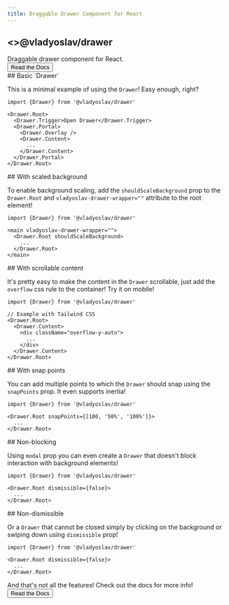 ```yaml
---
title: Draggable Drawer Component for React
---
```





<section className={cn(
  "flex flex-col gap-2",
  "items-center justify-center",
  "py-24 text-center"
)}>
  <h1 className={cn(
    'text-3xl md:text-6xl',
    'leading-tight lg:leading-[1.1]',
    'font-bold tracking-tighter',
    'text-foreground'
  )}>
    <>@vladyoslav/drawer</>
  </h1>
  <span className="text-xl text-muted-foreground">
    Draggable drawer component for React.
  </span>

  <div className="flex py-4 gap-4">
    <ConfettiDrawer />
    <Button variant="secondary" asChild>
      <Link href="/docs">
        Read the Docs
      </Link>
    </Button>
  </div>
</section>

<Example>
  ## Basic `Drawer`

  This is a minimal example of using the `Drawer`! Easy enough, right?

  <BaseDrawer />

  ```tsx copy
  import {Drawer} from '@vladyoslav/drawer'

  <Drawer.Root>
    <Drawer.Trigger>Open Drawer</Drawer.Trigger>
    <Drawer.Portal>
      <Drawer.Overlay />
      <Drawer.Content>
        ...
      </Drawer.Content>
    </Drawer.Portal>
  </Drawer.Root>
  ```
</Example>

<Example>
  ## With scaled background

  To enable background scaling, add the `shouldScaleBackground` prop to the `Drawer.Root` and
  `vladyoslav-drawer-wrapper=""` attribute to the root element!

  <ScaledDrawer />

  ```tsx copy
  import {Drawer} from '@vladyoslav/drawer'

  <main vladyoslav-drawer-wrapper="">
    <Drawer.Root shouldScaleBackground>
      ...
    </Drawer.Root>
  </main>
  ```
</Example>

<Example>
  ## With scrollable content

  It's pretty easy to make the content in the `Drawer` scrollable, just add the `overflow` css rule to the container!
  Try it on mobile!

  <ScrollableDrawer />

  ```tsx copy
  import {Drawer} from '@vladyoslav/drawer'

  // Example with Tailwind CSS
  <Drawer.Root>
    <Drawer.Content>
      <div className="overflow-y-auto">
        ...
      </div>
    </Drawer.Content>
  </Drawer.Root>
  ```
</Example>

<Example>
  ## With snap points

  You can add multiple points to which the `Drawer` should snap using the `snapPoints` prop. It even supports inertia!

  <SnapPointsDrawer />

  ```tsx copy
  import {Drawer} from '@vladyoslav/drawer'

  <Drawer.Root snapPoints={[100, '50%', '100%']}>
    ...
  </Drawer.Root>
  ```
</Example>

<Example>
  ## Non-blocking

  Using `modal` prop you can even create a `Drawer` that doesn't block interaction with background elements!

  <NonModalDrawer />

  ```tsx copy
  import {Drawer} from '@vladyoslav/drawer'

  <Drawer.Root dismissible={false}>
    ...
  </Drawer.Root>
  ```
</Example>

<Example>
  ## Non-dismissible

  Or a `Drawer` that cannot be closed simply by clicking on the background or swiping down using `dismissible` prop!

  <NonDismissibleDrawer />

  ```tsx copy
  import {Drawer} from '@vladyoslav/drawer'

  <Drawer.Root dismissible={false}>
    ...
  </Drawer.Root>
  ```
</Example>

<div className="flex flex-col text-center gap-2 items-center p-8">
  <span className="text-lg">And that's not all the features! Check out the docs for more info!</span>
  <Button asChild>
    <Link href="/docs">
      Read the Docs
    </Link>
  </Button>
</div>
